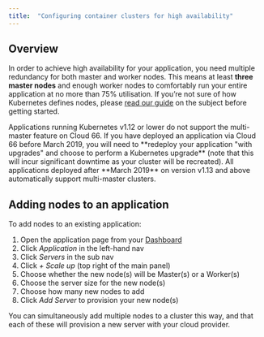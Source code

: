 ```yaml
---
title:  "Configuring container clusters for high availability"
---
```


## Overview

In order to achieve high availability for your application, you need multiple redundancy for both master and worker nodes. This means at least **three master nodes** and enough worker nodes to comfortably run your entire application at no more than 75% utilisation. If you’re not sure of how Kubernetes defines nodes, please [read our guide](/:product/:version?/cloud-66-101/concepts-and-terminology#nodes-masters--workers) on the subject before getting started.

<Callout type="warning" title="Kubernetes version support">
Applications running Kubernetes v1.12 or lower do not support the multi-master feature on Cloud 66. If you have deployed an application via Cloud 66 before March 2019, you will need to **redeploy your application "with upgrades" and choose to perform a Kubernetes upgrade** (note that this will incur significant downtime as your cluster will be recreated). All applications deployed after **March 2019** on version v1.13 and above automatically support multi-master clusters.
</Callout>

## Adding nodes to an application

To add nodes to an existing application:

1. Open the application page from your [Dashboard](https://app.cloud66.com/dashboard)
2. Click *Application* in the left-hand nav
3. Click *Servers* in the sub nav
4. Click *+ Scale up* (top right of the main panel)
5. Choose whether the new node(s) will be Master(s) or a Worker(s)
6. Choose the server size for the new node(s)
7. Choose how many new nodes to add
8. Click *Add Server* to provision your new node(s)

<Callout type="info" title="Adding multiple nodes simultaneously">
You can simultaneously add multiple nodes to a cluster this way, and that each of these will provision a new server with your cloud provider.
</Callout>